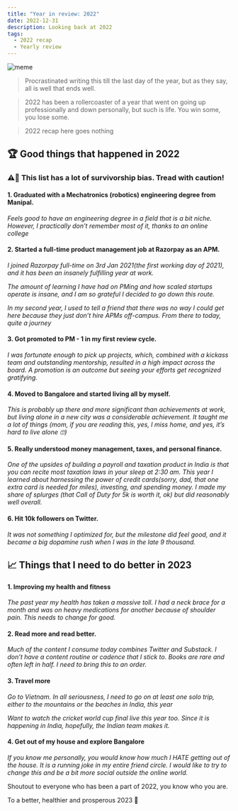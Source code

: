 ```yaml
---
title: "Year in review: 2022"
date: 2022-12-31
description: Looking back at 2022
tags:
  - 2022 recap
  - Yearly review
---
```


![meme](./meme.jpeg)

> Procrastinated writing this till the last day of the year, but as they say, all is well that ends well. 

>2022 has been a rollercoaster of a year that went on going up professionally and down personally, but such is life. You win some, you lose some. 

>2022 recap here goes nothing

## 🏆 Good things that happened in 2022

### ⚠️🚨 This list has a lot of survivorship bias. Tread with caution!

#### 1. Graduated with a Mechatronics (robotics) engineering degree from Manipal.
_Feels good to have an engineering degree in a field that is a bit niche. However, I practically don’t remember most of it, thanks to an online college_
#### 2. Started a full-time product management job at Razorpay as an APM.
_I joined Razorpay full-time on 3rd Jan 2021(the first working day of 2021), and it has been an insanely fulfilling year at work._

_The amount of learning I have had on PMing and how scaled startups operate is insane, and I am so grateful I decided to go down this route._

_In my second year, I used to tell a friend that there was no way I could get here because they just don’t hire APMs off-campus. From there to today, quite a journey_
    
#### 3. Got promoted to PM - 1 in my first review cycle.
    
_I was fortunate enough to pick up projects, which, combined with a kickass team and outstanding mentorship, resulted in a high impact across the board._ 
_A promotion is an outcome but seeing your efforts get recognized gratifying._
    
#### 4. Moved to Bangalore and started living all by myself.
    
_This is probably up there and more significant than achievements at work, but living alone in a new city was a considerable achievement._
_It taught me a lot of things (mom, if you are reading this, yes, I miss home, and yes, it’s hard to live alone 🙄)_
    
#### 5. Really understood money management, taxes, and personal finance.
    
_One of the upsides of building a payroll and taxation product in India is that you can recite most taxation laws in your sleep at 2:30 am._ 
_This year I learned about harnessing the power of credit cards(sorry, dad, that one extra card is needed for miles), investing, and spending money._
_I made my share of splurges (that Call of Duty for 5k is worth it, ok) but did reasonably well overall._
    
#### 6. Hit 10k followers on Twitter.
    
_It was not something I optimized for, but the milestone did feel good, and it became a big dopamine rush when I was in the late 9 thousand._

## 📈 Things that I need to do better in 2023
    
#### 1. Improving my health and fitness
        
_The past year my health has taken a massive toll. I had a neck brace for a month and was on heavy medications for another because of shoulder pain. This needs to change for good._
        
#### 2. Read more and read better.
        
_Much of the content I consume today combines Twitter and Substack. I don’t have a content routine or cadence that I stick to._
_Books are rare and often left in half. I need to bring this to an order._

#### 3. Travel more
        
_Go to Vietnam. In all seriousness, I need to go on at least one solo trip, either to the mountains or the beaches in India, this year_
        
_Want to watch the cricket world cup final live this year too. Since it is happening in India, hopefully, the Indian team makes it._
        
#### 4. Get out of my house and explore Bangalore
        
_If you know me personally, you would know how much I HATE getting out of the house. It is a running joke in my entire friend circle. I would like to try to change this and be a bit more social outside the online world._

Shoutout to everyone who has been a part of 2022, you know who you are.

To a better, healthier and prosperous 2023 🥂
